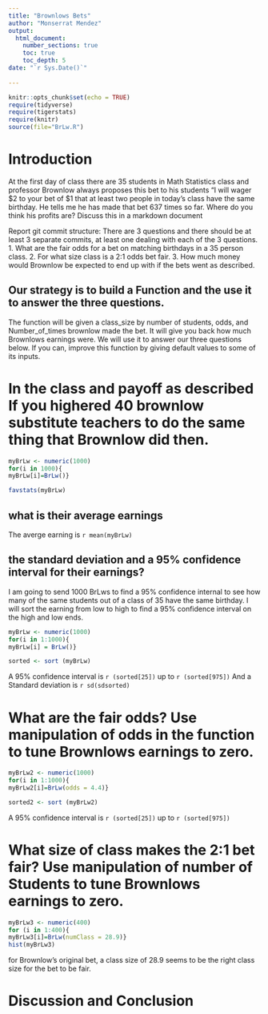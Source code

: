 ```yaml
---
title: "Brownlows Bets"
author: "Monserrat Mendez"
output: 
  html_document:
    number_sections: true
    toc: true
    toc_depth: 5
date: "`r Sys.Date()`"    
    
---
```

```r
knitr::opts_chunk$set(echo = TRUE)
require(tidyverse)
require(tigerstats)
require(knitr)
source(file="BrLw.R")
```


<!-- We recommend you use git branches -- create a separate branch for each major section i.e. Introduction, Methods, Results, Inferential Results, and Discussion and Conclusions - leave the YAML block untouched until the final merge where you put in your own name !-->

# Introduction

<!--In this section you explain what you are trying to show.  Where did the data come from?  What is the research or other question you are trying to answer?!-->

 At the first day of class there are 35 students in Math Statistics class and professor Brownlow always proposes this bet to his students "I will wager $2 to your bet of $1 that at least two people in today's class have  the same birthday.  He tells me he has made that bet 637 times so far. Where do you think his profits are? Discuss this in a markdown document
 
Report git commit structure:
There are 3 questions and there should be at least 3 separate commits, at least one dealing with each of the 3 questions.
1. What are the fair odds for a bet on matching birthdays in a 35 person class.
2. For what size class is a 2:1 odds bet fair.
3. How much money would Brownlow be expected to end up with if the bets went as described.

## Our strategy is to build a Function and the use it to answer the three questions. 

The function will be given a class_size by number of students, odds, and Number_of_times brownlow made the bet.  It will give you back how much Brownlows earnings were. We will use it to answer our three questions below. If you can, improve this function by giving default values to some of its inputs. 

# In the class and payoff as described  If you highered 40 brownlow substitute teachers to do the same thing that Brownlow did then.

```r
myBrLw <- numeric(1000)
for(i in 1000){
myBrLw[i]=BrLw()}
```

```r
favstats(myBrLw)
```


## what is their average earnings


The averge earning is `r mean(myBrLw)`


## the standard deviation and a 95% confidence interval for their earnings?
I am going to send 1000 BrLws to find a 95% confidence internal to see how many of the same students out of a class of 35 have the same birthday. I will sort the earning from low to high to find a 95% confidence interval on the high and low ends. 
<!--Explain and display your method of coming up with a 95% confidence interval of  professor Brownlows winnings (or losings)-->

```r
myBrLw <- numeric(1000)
for(i in 1:1000){
myBrLw[i] = BrLw()}
```


```r
sorted <- sort (myBrLw)
```
A 95% confidence interval is `r (sorted[25])` up to `r (sorted[975])` 
And a Standard deviation is `r sd(sdsorted)`



# What are the fair odds? Use manipulation of odds in the function to tune Brownlows earnings to zero. 


<!--Decide on your methods:  In this section explain the approach you will take to attack the issue --- how will you decide on a likely estimate of professor Brownlow's earnings or losses after 637 bets. Also explain how you construct a 95% confidence interval about your estimate of his winnings !-->

```r
myBrLw2 <- numeric(1000)
for(i in 1:1000){
myBrLw2[i]=BrLw(odds = 4.4)}
```

```r
sorted2 <- sort (myBrLw2)
```


A 95% confidence interval is `r (sorted[25])` up to `r (sorted[975])`

# What size of class makes the 2:1 bet fair?  Use manipulation of number of Students to tune Brownlows earnings to zero.

<!--Explain and display the results of your method of coming up with the estimate of professor Brownlows betting profits!-->

```r
myBrLw3 <- numeric(400)
for (i in 1:400){
myBrLw3[i]=BrLw(numClass = 28.9)}
hist(myBrLw3)
```

for Brownlow's original bet, a class size of 28.9 seems to be the right class size for the bet to be fair. 

# Discussion and Conclusion

<!--Discussion and conclusion here.  If professor Brownlow is consistantly making or losing money how could he change his payout so that his profits center on zero?  Also discuss what size his class should be in order to have his current scheme balance at zero profit.!-->

